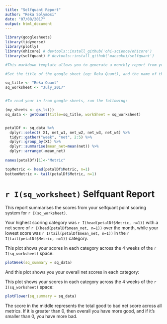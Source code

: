 ```yaml
---
title: "Selfquant Report"
author: "Reka Solymosi"
date: "07/08/2017"
output: html_document
---
```


```r
library(googlesheets)
library(tidyverse)
library(plotly)
library(ohicore) # devtools::install_github('ohi-science/ohicore')
library(selfquant) # devtools::install_github('maczokni/selfquant')
```



```r
#This markdown template allows you to generate a monthly report from your selfquant results. It will automatically generate everything, but you will need to read in your data first. 

#Set the title of the google sheet (eg: Reka Quant), and the name of the specific worksheet (eg: July_2017)

sq_title <- "Reka Quant"
sq_worksheet <- "July_2017"


#To read your in from google sheets, run the following:

(my_sheets <- gs_ls())
sq_data <- getQuant(title=sq_title, workSheet = sq_worksheet)


petalDf <- sq_data %>%
  dplyr::select( X1, net_w1, net_w2, net_w3, net_w4) %>%
  tidyr::gather("week", "net", 2:5) %>%
  dplyr::group_by(X1) %>%
  dplyr::summarise(mean_net=mean(net)) %>%
  dplyr::arrange(-mean_net)
  
names(petalDf)[1]<-"Metric"

topMetric <- head(petalDf$Metric, n=1)
bottomMetric <- tail(petalDf$Metric, n=1)

```



# `r I(sq_worksheet)` Selfquant Report

This report summarises the scores from your selfquant point scoring system for `r I(sq_worksheet)`. 


Your highest scoring category was `r I(head(petalDf$Metric, n=1))` with a net score of `r I(head(petalDf$mean_net, n=1))`  over the month, while your lowest score was `r I(tail(petalDf$mean_net, n=1))` in the `r I(tail(petalDf$Metric, n=1))` category. 


This plot shows your scores in each category across the 4 weeks of the `r I(sq_worksheet)` space: 

```r
plotWeek(sq_summary = sq_data)
```



And this plot shows you your overall net scores in each category: 

This plot shows your scores in each category across the 4 weeks of the `r I(sq_worksheet)` space: 

```r
plotFlower(sq_summary = sq_data)
```


The score in the middle represents the total good to bad net score across all metrics. If it is greater than 0, then overall you have more good, and if it's smaller than 0, you have more bad. 


